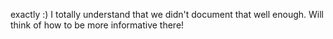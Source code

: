 <Accordion title="Ah ok will try that. So the variable defined in dbt project yml will recalculate the anomalies from 45 days till date,
 but in order to show up on the CLI, i also need to add that --days_back 45 ?">

exactly :)
I totally understand that we didn't document that well enough.
Will think of how to be more informative there!

</Accordion>